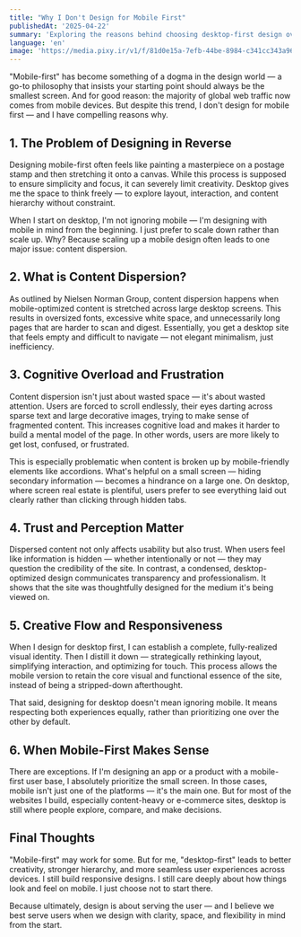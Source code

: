 ```yaml
---
title: "Why I Don't Design for Mobile First"
publishedAt: '2025-04-22'
summary: 'Exploring the reasons behind choosing desktop-first design over mobile-first approach, and why it leads to better user experiences'
language: 'en'
image: 'https://media.pixy.ir/v1/f/81d0e15a-7efb-44be-8984-c341cc343a96/image.png'
---
```


"Mobile-first" has become something of a dogma in the design world — a go-to philosophy that insists your starting point should always be the smallest screen. And for good reason: the majority of global web traffic now comes from mobile devices. But despite this trend, I don't design for mobile first — and I have compelling reasons why.

## 1. The Problem of Designing in Reverse

Designing mobile-first often feels like painting a masterpiece on a postage stamp and then stretching it onto a canvas. While this process is supposed to ensure simplicity and focus, it can severely limit creativity. Desktop gives me the space to think freely — to explore layout, interaction, and content hierarchy without constraint.

When I start on desktop, I'm not ignoring mobile — I'm designing with mobile in mind from the beginning. I just prefer to scale down rather than scale up. Why? Because scaling up a mobile design often leads to one major issue: content dispersion.

## 2. What is Content Dispersion?

As outlined by Nielsen Norman Group, content dispersion happens when mobile-optimized content is stretched across large desktop screens. This results in oversized fonts, excessive white space, and unnecessarily long pages that are harder to scan and digest. Essentially, you get a desktop site that feels empty and difficult to navigate — not elegant minimalism, just inefficiency.

## 3. Cognitive Overload and Frustration

Content dispersion isn't just about wasted space — it's about wasted attention. Users are forced to scroll endlessly, their eyes darting across sparse text and large decorative images, trying to make sense of fragmented content. This increases cognitive load and makes it harder to build a mental model of the page. In other words, users are more likely to get lost, confused, or frustrated.

This is especially problematic when content is broken up by mobile-friendly elements like accordions. What's helpful on a small screen — hiding secondary information — becomes a hindrance on a large one. On desktop, where screen real estate is plentiful, users prefer to see everything laid out clearly rather than clicking through hidden tabs.

## 4. Trust and Perception Matter

Dispersed content not only affects usability but also trust. When users feel like information is hidden — whether intentionally or not — they may question the credibility of the site. In contrast, a condensed, desktop-optimized design communicates transparency and professionalism. It shows that the site was thoughtfully designed for the medium it's being viewed on.

## 5. Creative Flow and Responsiveness

When I design for desktop first, I can establish a complete, fully-realized visual identity. Then I distill it down — strategically rethinking layout, simplifying interaction, and optimizing for touch. This process allows the mobile version to retain the core visual and functional essence of the site, instead of being a stripped-down afterthought.

That said, designing for desktop doesn't mean ignoring mobile. It means respecting both experiences equally, rather than prioritizing one over the other by default.

## 6. When Mobile-First Makes Sense

There are exceptions. If I'm designing an app or a product with a mobile-first user base, I absolutely prioritize the small screen. In those cases, mobile isn't just one of the platforms — it's the main one. But for most of the websites I build, especially content-heavy or e-commerce sites, desktop is still where people explore, compare, and make decisions.

## Final Thoughts

"Mobile-first" may work for some. But for me, "desktop-first" leads to better creativity, stronger hierarchy, and more seamless user experiences across devices. I still build responsive designs. I still care deeply about how things look and feel on mobile. I just choose not to start there.

Because ultimately, design is about serving the user — and I believe we best serve users when we design with clarity, space, and flexibility in mind from the start.

